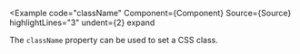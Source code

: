 
<Example
  code="className"
  Component={Component}
  Source={Source}
  highlightLines="3"
  undent={2}
  expand
>
  The `className` property can be used to set a CSS class.
</Example>

